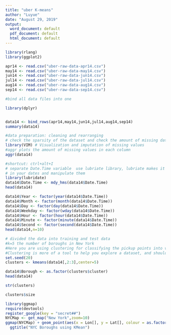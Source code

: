 ```yaml
---
title: "uber K-means"
author: "Luyue"
date: "August 29, 2019"
output:
  word_document: default
  pdf_document: default
  html_document: default
---
```

```r
library(rlang)
library(ggplot2)
```

```r
apr14 <- read.csv("uber-raw-data-apr14.csv")
may14 <- read.csv("uber-raw-data-may14.csv")
jun14 <- read.csv("uber-raw-data-jun14.csv")
jul14 <- read.csv("uber-raw-data-jul14.csv")
aug14 <- read.csv("uber-raw-data-aug14.csv")
sep14 <- read.csv("uber-raw-data-sep14.csv")
```

```r
#bind all data files into one

library(dplyr)


data14 <- bind_rows(apr14,may14,jun14,jul14,aug14,sep14)
summary(data14)
```

```r
#data preparation: cleaning and rearranging
# check the sparsity of the dataset and check the amount of missing data
library(VIM) # Visualization and imputation of missing values
#aggr plots the amount of missing values in each column
aggr(data14)
```

```r
#shortcut: ctrl+alt+I
# separate Date.Time variable  use lubriate library, lubriate makes it simple for you to identify the order in which the year, month, and data appear
# in your dates and manipulate them
library(lubridate)
data14$Date.Time <- mdy_hms(data14$Date.Time)
head(data14)
```

```r
data14$Year <- factor(year(data14$Date.Time))
data14$Month <- factor(month(data14$Date.Time))
data14$Day <- factor(day(data14$Date.Time))
data14$Weekday <- factor(wday(data14$Date.Time))
data14$Hour <- factor(hour(data14$Date.Time))
data14$Minute <- factor(minute(data14$Date.Time))
data14$Second <- factor(second(data14$Date.Time))
head(data14,n=10)
```


```r
# divided the data into training and test data
#k=5 the number of boroughs in New York
#Here you are using clustering for classifying the pickup points into various boroughs. The general scenario where you would use clustering is when you want to learn more about your dataset. So you can run clustering several times, investigate the interesting clusters and note down some of the insights you get. 
#Clustering is more of a tool to help you explore a dataset, and should not always be used as an automatic method to classify data.
set.seed(20)
clusters <- kmeans(data14[,2:3],center=5)
```
```r
data14$Borough <- as.factor(clusters$cluster)
head(data14)
```
```r
str(clusters)
```

```r
clusters$size
```


```r
library(ggmap)
require(devtools)
register_google(key = "secret##")
NYCMap <- get_map("New York",zoom=10)
ggmap(NYCMap) + geom_point(aes(x = Lon[], y = Lat[], colour = as.factor(Borough)),data = data14) +
  ggtitle("NYC Boroughs using KMean")
```


